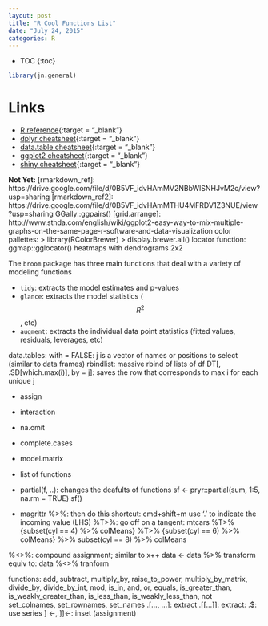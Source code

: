 ```yaml
---
layout: post
title: "R Cool Functions List"
date: "July 24, 2015"
categories: R
---
```


* TOC
{:toc}

```r
library(jn.general)
```

# Links

* [R reference][r_ref]{:target = "_blank"}
* [dplyr cheatsheet][dplyr_ref]{:target = "_blank"}
* [data.table cheatsheet][data.table_ref]{:target = "_blank"}
* [ggplot2 cheatsheet][ggplot2_ref]{:target = "_blank"}
* [shiny cheatsheet][shiny_ref]{:target = "_blank"}




[r_ref]: https://drive.google.com/file/d/0B5VF_idvHAmMMWN5dmhaT05IRkk/view?usp=sharing
[dplyr_ref]: https://drive.google.com/file/d/0B5VF_idvHAmMblBxTjEwRWZXYjQ/view?usp=sharing
[data.table_ref]: https://drive.google.com/file/d/0B5VF_idvHAmMYUtxVHVUVFVDbGc/view?usp=sharing
[ggplot2_ref]: https://drive.google.com/file/d/0B5VF_idvHAmMd1RDSlFYQ0lSZFE/view?usp=sharing
[shiny_ref]: https://drive.google.com/file/d/0B5VF_idvHAmMU0JWZmtWSXF0dHc/view?usp=sharing

**Not Yet:**
[rmarkdown_ref]: https://drive.google.com/file/d/0B5VF_idvHAmMV2NBbWlSNHJvM2c/view?usp=sharing
[rmarkdown_ref2]: https://drive.google.com/file/d/0B5VF_idvHAmMTHU4MFRDV1Z3NUE/view?usp=sharing
GGally::ggpairs()
[grid.arrange]: http://www.sthda.com/english/wiki/ggplot2-easy-way-to-mix-multiple-graphs-on-the-same-page-r-software-and-data-visualization
color pallettes:
> library(RColorBrewer)
> display.brewer.all()
locator function:
ggmap::gglocator()
heatmaps with dendrograms 2x2


The `broom` package has three main functions that deal with a variety of modeling functions

* `tidy`: extracts the model estimates and p-values
* `glance`: extracts the model statistics ($$R^2$$, etc)
* `augment`: extracts the individual data point statistics (fitted values, residuals, leverages, etc)


data.tables:
with = FALSE: j is a vector of names or positions to select (similar to data frames)
rbindlist: massive rbind of lists of df
DT[, .SD[which.max(i)], by = j]: saves the row that corresponds to max i for each unique j


* assign
* interaction
* na.omit
* complete.cases
* model.matrix

* list of functions

* partial(f, ..): changes the deafults of functions
sf <- pryr::partial(sum, 1:5, na.rm = TRUE)
sf()

* magrittr
%>%: then do this
shortcut: cmd+shift+m
use '.' to indicate the incoming value (LHS)
%T>%: go off on a tangent:
mtcars  %T>% {subset(cyl ==  4) %>% colMeans} %T>% {subset(cyl == 6) %>% colMeans} %>% subset(cyl == 8) %>% colMeans

%<>%: compound assignment; similar to x++
data <- data %>% transform
equiv to:
data %<>% tranform

functions:
add, subtract, multiply_by, raise_to_power, multiply_by_matrix, divide_by, divide_by_int, mod, is_in, and, or, equals, is_greater_than, is_weakly_greater_than, is_less_than, is_weakly_less_than, not
set_colnames, set_rownames, set_names
.[..., ...]: extract
.[[...]]: extract:
.$: use series
] <-,  ]]<-: inset (assignment)



